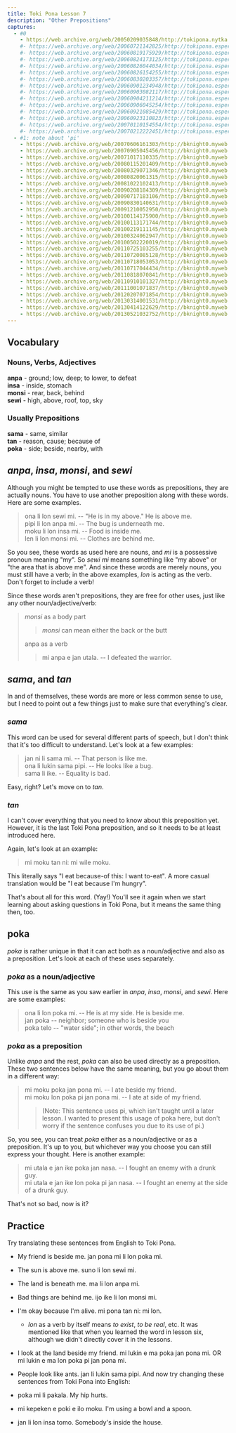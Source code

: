 ```yaml
---
title: Toki Pona Lesson 7
description: "Other Prepositions"
captures:
  - #0
    - https://web.archive.org/web/20050209035848/http://tokipona.nytka.org:80/lesson/lesson7.html
    #- https://web.archive.org/web/20060721142825/http://tokipona.esperanto-jeunes.org:80/lesson/lesson7.html
    #- https://web.archive.org/web/20060819175929/http://tokipona.esperanto-jeunes.org:80/lesson/lesson7.html
    #- https://web.archive.org/web/20060824173125/http://tokipona.esperanto-jeunes.org:80/lesson/lesson7.html
    #- https://web.archive.org/web/20060826044034/http://tokipona.esperanto-jeunes.org:80/lesson/lesson7.html
    #- https://web.archive.org/web/20060826154255/http://tokipona.esperanto-jeunes.org:80/lesson/lesson7.html
    #- https://web.archive.org/web/20060830203357/http://tokipona.esperanto-jeunes.org:80/lesson/lesson7.html
    #- https://web.archive.org/web/20060901234948/http://tokipona.esperanto-jeunes.org:80/lesson/lesson7.html
    #- https://web.archive.org/web/20060903082117/http://tokipona.esperanto-jeunes.org:80/lesson/lesson7.html
    #- https://web.archive.org/web/20060904211214/http://tokipona.esperanto-jeunes.org:80/lesson/lesson7.html
    #- https://web.archive.org/web/20060906045254/http://tokipona.esperanto-jeunes.org:80/lesson/lesson7.html
    #- https://web.archive.org/web/20060921085429/http://tokipona.esperanto-jeunes.org:80/lesson/lesson7.html
    #- https://web.archive.org/web/20060923110823/http://tokipona.esperanto-jeunes.org:80/lesson/lesson7.html
    #- https://web.archive.org/web/20070110154554/http://tokipona.esperanto-jeunes.org:80/lesson/lesson7.html
    #- https://web.archive.org/web/20070212222451/http://tokipona.esperanto-jeunes.org:80/lesson/lesson7.html
  - #1: note about 'pi'
    - https://web.archive.org/web/20070606161303/http://bknight0.myweb.uga.edu:80/toki/lesson/lesson7.html
    - https://web.archive.org/web/20070905045456/http://bknight0.myweb.uga.edu:80/toki/lesson/lesson7.html
    - https://web.archive.org/web/20071017110335/http://bknight0.myweb.uga.edu:80/toki/lesson/lesson7.html
    - https://web.archive.org/web/20080115201409/http://bknight0.myweb.uga.edu:80/toki/lesson/lesson7.html
    - https://web.archive.org/web/20080329071346/http://bknight0.myweb.uga.edu:80/toki/lesson/lesson7.html
    - https://web.archive.org/web/20080820061315/http://bknight0.myweb.uga.edu:80/toki/lesson/lesson7.html
    - https://web.archive.org/web/20081022102413/http://bknight0.myweb.uga.edu:80/toki/lesson/lesson7.html
    - https://web.archive.org/web/20090208184309/http://bknight0.myweb.uga.edu:80/toki/lesson/lesson7.html
    - https://web.archive.org/web/20090717183106/http://bknight0.myweb.uga.edu:80/toki/lesson/lesson7.html
    - https://web.archive.org/web/20090830140631/http://bknight0.myweb.uga.edu:80/toki/lesson/lesson7.html
    - https://web.archive.org/web/20091210052950/http://bknight0.myweb.uga.edu:80/toki/lesson/lesson7.html
    - https://web.archive.org/web/20100114175900/http://bknight0.myweb.uga.edu:80/toki/lesson/lesson7.html
    - https://web.archive.org/web/20100113171744/http://bknight0.myweb.uga.edu:80/toki/lesson/lesson7.html
    - https://web.archive.org/web/20100219111145/http://bknight0.myweb.uga.edu:80/toki/lesson/lesson7.html
    - https://web.archive.org/web/20100324062947/http://bknight0.myweb.uga.edu:80/toki/lesson/lesson7.html
    - https://web.archive.org/web/20100502220019/http://bknight0.myweb.uga.edu:80/toki/lesson/lesson7.html
    - https://web.archive.org/web/20110725103255/http://bknight0.myweb.uga.edu:80/toki/lesson/lesson7.html
    - https://web.archive.org/web/20110720085128/http://bknight0.myweb.uga.edu:80/toki/lesson/lesson7.html
    - https://web.archive.org/web/20110718053053/http://bknight0.myweb.uga.edu:80/toki/lesson/lesson7.html
    - https://web.archive.org/web/20110717044434/http://bknight0.myweb.uga.edu:80/toki/lesson/lesson7.html
    - https://web.archive.org/web/20110818070841/http://bknight0.myweb.uga.edu:80/toki/lesson/lesson7.html
    - https://web.archive.org/web/20110910101327/http://bknight0.myweb.uga.edu:80/toki/lesson/lesson7.html
    - https://web.archive.org/web/20111001071837/http://bknight0.myweb.uga.edu:80/toki/lesson/lesson7.html
    - https://web.archive.org/web/20120207071854/http://bknight0.myweb.uga.edu/toki/lesson/lesson7.html
    - https://web.archive.org/web/20130314001531/http://bknight0.myweb.uga.edu:80/toki/lesson/lesson7.html
    - https://web.archive.org/web/20130414122629/http://bknight0.myweb.uga.edu:80/toki/lesson/lesson7.html
    - https://web.archive.org/web/20130521032752/http://bknight0.myweb.uga.edu:80/toki/lesson/lesson7.html
---
```




## Vocabulary  

### Nouns, Verbs, Adjectives

**anpa** - ground; low, deep; to lower, to defeat         
**insa** - inside, stomach  
**monsi** - rear, back, behind  
**sewi** - high, above, roof, top, sky  
  
### Usually Prepositions
**sama** - same, similar  
**tan** - reason, cause; because of  
**poka** - side; beside, nearby, with

## _anpa_, _insa_, _monsi_, and _sewi_  
Although you might be tempted to use these words as prepositions, they are actually nouns. You have to use another preposition along with these words. Here are some examples.  
> ona li lon sewi mi. -- "He is in my above." He is above me.  
> pipi li lon anpa mi. -- The bug is underneath me.  
> moku li lon insa mi. -- Food is inside me.  
> len li lon monsi mi. -- Clothes are behind me.  

So you see, these words as used here are nouns, and _mi_ is a possessive pronoun meaning "my". So _sewi mi_ means something like "my above" or "the area that is above me". And since these words are merely nouns, you must still have a verb; in the above examples, _lon_ is acting as the verb. Don't forget to include a verb!

Since these words aren't prepositions, they are free for other uses, just like any other noun/adjective/verb:  
> _monsi_ as a body part  
>> _monsi_ can mean either the back or the butt  
>
> anpa as a verb  
>> mi anpa e jan utala. -- I defeated the warrior.
>

## _sama_, and _tan_  
In and of themselves, these words are more or less common sense to use, but I need to point out a few things just to make sure that everything's clear.

### _sama_
This word can be used for several different parts of speech, but I don't think that it's too difficult to understand. Let's look at a few examples:  
> jan ni li sama mi. -- That person is like me.  
> ona li lukin sama pipi. -- He looks like a bug.  
> sama li ike. -- Equality is bad.  

Easy, right? Let's move on to _tan_.

### _tan_
I can't cover everything that you need to know about this preposition yet. However, it is the last Toki Pona preposition, and so it needs to be at least introduced here.

Again, let's look at an example:  
> mi moku tan ni: mi wile moku.  

This literally says "I eat because-of this: I want to-eat". A more casual translation would be "I eat because I'm hungry".

That's about all for this word. (Yay!) You'll see it again when we start learning about asking questions in Toki Pona, but it means the same thing then, too.

## poka  
_poka_ is rather unique in that it can act both as a noun/adjective and also as a preposition. Let's look at each of these uses separately.

### _poka_ as a noun/adjective
This use is the same as you saw earlier in _anpa_, _insa_, _monsi_, and _sewi_. Here are some examples:  
> ona li lon poka mi. -- He is at my side. He is beside me.  
> jan poka -- neighbor; someone who is beside you  
> poka telo -- "water side"; in other words, the beach

### _poka_ as a preposition
Unlike _anpa_ and the rest, _poka_ can also be used directly as a preposition. These two sentences below have the same meaning, but you go about them in a different way:  
> mi moku poka jan pona mi. -- I ate beside my friend.  
> mi moku lon poka pi jan pona mi. -- I ate at side of my friend.  
>> (Note: This sentence uses pi, which isn't taught until a later lesson. I wanted to present this usage of poka here, but don't worry if the sentence confuses you due to its use of pi.)

So, you see, you can treat _poka_ either as a noun/adjective or as a preposition. It's up to you, but whichever way you choose you can still express your thought. Here is another example:  
> mi utala e jan ike poka jan nasa. -- I fought an enemy with a drunk guy.  
> mi utala e jan ike lon poka pi jan nasa. -- I fought an enemy at the side of a drunk guy.  

That's not so bad, now is it?

## Practice  
Try translating these sentences from English to Toki Pona.  

- My friend is beside me.   <Spoiler>jan pona mi li lon poka mi.</Spoiler>  
- The sun is above me.   <Spoiler>suno li lon sewi mi.</Spoiler>  
- The land is beneath me.   <Spoiler>ma li lon anpa mi.</Spoiler>  
- Bad things are behind me.   <Spoiler>ijo ike li lon monsi mi.</Spoiler>  
- I'm okay because I'm alive.   <Spoiler>mi pona tan ni: mi lon.</Spoiler>  
  - _lon_ as a verb by itself means _to exist_, _to be real_, etc. It was  
    mentioned like that when you learned the word in lesson six,  
     although we didn't directly cover it in the lessons. 

- I look at the land beside my friend.   <Spoiler>mi lukin e ma poka jan pona mi. OR mi lukin e ma lon poka pi jan pona mi.</Spoiler>  
- People look like ants.   <Spoiler>jan li lukin sama pipi.</Spoiler>
And now try changing these sentences from Toki Pona into English:  

- poka mi li pakala.   <Spoiler>My hip hurts.</Spoiler>  
- mi kepeken e poki e ilo moku.   <Spoiler>I'm using a bowl and a spoon.</Spoiler>  
- jan li lon insa tomo.   <Spoiler>Somebody's inside the house.</Spoiler>  